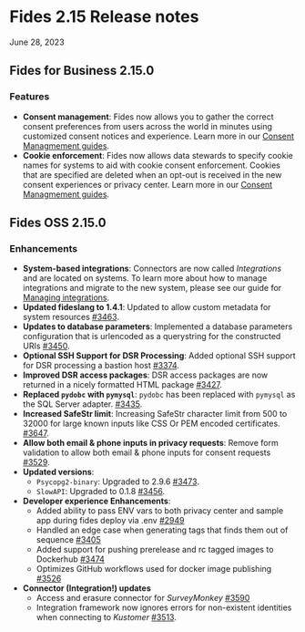 # Fides 2.15 Release notes
June 28, 2023

## Fides for Business 2.15.0
### Features
- **Consent management**: Fides now allows you to gather the correct consent preferences from users across the world in minutes using customized consent notices and experience. Learn more in our [Consent Managmement guides](../../tutorials/consent-management-fundamentals). 
- **Cookie enforcement**: Fides now allows data stewards to specify cookie names for systems to aid with cookie consent enforcement. Cookies that are specified are deleted when an opt-out is received in the new consent experiences or privacy center. Learn more in our [Consent Managmement guides](../../tutorials/consent-management-fundamentals).


## Fides OSS 2.15.0
### Enhancements
- **System-based integrations**: Connectors are now called _Integrations_ and are located on systems. To learn more about how to manage integrations and migrate to the new system, please see our guide for [Managing integrations](../../user-guides/integrations/manage-integrations).
- **Updated fideslang to 1.4.1**: Updated to allow custom metadata for system resources [#3463](https://github.com/ethyca/fides/pull/3463).
- **Updates to database parameters**: Implemented a database parameters configuration that is urlencoded as a querystring for the constructed URIs [#3450](https://github.com/ethyca/fides/pull/3450).
- **Optional SSH Support for DSR Processing**: Added optional SSH support for DSR processing a bastion host [#3374](https://github.com/ethyca/fides/pull/3374/).
- **Improved DSR access packages**: DSR access packages are now returned in a nicely formatted HTML package [#3427](https://github.com/ethyca/fides/pull/3427).
- **Replaced `pydobc` with `pymysql`**: `pydobc` has been replaced with `pymysql` as the SQL Server adapter. [#3435](https://github.com/ethyca/fides/pull/3435).
- **Increased SafeStr limit**: Increasing SafeStr character limit from 500 to 32000 for large known inputs like CSS Or PEM encoded certificates. [#3647](https://github.com/ethyca/fides/pull/3647).
- **Allow both email & phone inputs in privacy requests**: Remove form validation to allow both email & phone inputs for consent requests [#3529](https://github.com/ethyca/fides/pull/3529).
- **Updated versions**:
    - `Psycopg2-binary`: Upgraded to 2.9.6 [#3473](https://github.com/ethyca/fides/pull/3473).
    - `SlowAPI`: Upgraded to 0.1.8 [#3456](https://github.com/ethyca/fides/pull/3456).
- **Developer experience Enhancements**:
    - Added ability to pass ENV vars to both privacy center and sample app during fides deploy via .env [#2949](https://github.com/ethyca/fides/pull/2949)
    - Handled an edge case when generating tags that finds them out of sequence [#3405](https://github.com/ethyca/fides/pull/3405)
    - Added support for pushing prerelease and rc tagged images to Dockerhub [#3474](https://github.com/ethyca/fides/pull/3474)
    - Optimizes GitHub workflows used for docker image publishing [#3526](https://github.com/ethyca/fides/pull/3526)
- **Connector (Integration!) updates**
    - Access and erasure connector for *SurveyMonkey* [#3590](https://github.com/ethyca/fides/pull/3590)
    - Integration framework now ignores errors for non-existent identities when connecting to *Kustomer* [#3513](https://github.com/ethyca/fides/pull/3513).



